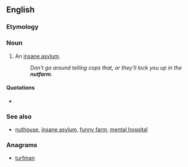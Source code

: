 {{rfv}}
==English==

===Etymology===
{{compound|nut|farm}}

===Noun===
{{en-noun}}
# {{informal}} An [[insane asylum]].
#:''Don't go around telling cops that, or they'll lock you up in the '''nutfarm'''.''

====Quotations====
* {{seeCites}}

===See also===
*{{sense|lunatic asylum}} [[nuthouse]], [[insane asylum]], [[funny farm]], [[mental hospital]]

===Anagrams===
* [[turfman#English|turfman]]